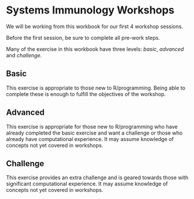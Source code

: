 # Systems Immunology Workshops {.unnumbered}

We will be working from this workbook for our first 4 workshop sessions.

Before the first session, be sure to complete all pre-work steps.

Many of the exercise in this workbook have three levels: *basic*, *advanced* and *challenge*.

::: {.callout-note appearance="simple" icon="false"}
## Basic

This exercise is appropriate to those new to R/programming. Being able to complete these is enough to fulfill the objectives of the workshop.
:::

::: {.callout-caution appearance="simple" icon="false"}
## Advanced

This exercise is appropriate for those new to R/programming who have already completed the basic exercise and want a challenge or those who already have computational experience. It may assume knowledge of concepts not yet covered in workshops.
:::

::: {.callout-important appearance="simple" icon="false"}
## Challenge

This exercise provides an extra challenge and is geared towards those with significant computational experience. It may assume knowledge of concepts not yet covered in workshops.
:::
